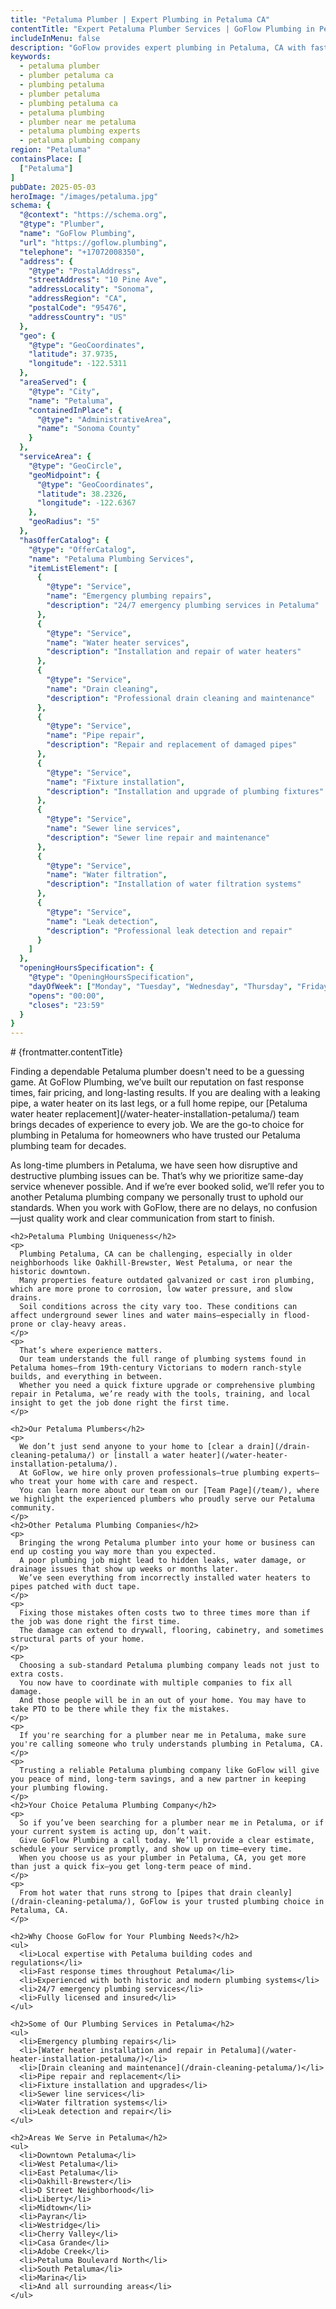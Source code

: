 ```yaml
---
title: "Petaluma Plumber | Expert Plumbing in Petaluma CA"
contentTitle: "Expert Petaluma Plumber Services | GoFlow Plumbing in Petaluma, CA"
includeInMenu: false
description: "GoFlow provides expert plumbing in Petaluma, CA with fast service and honest pricing. Call GoFlow, your local Petaluma plumbing company trusted by Petaluma for decades."
keywords:
  - petaluma plumber
  - plumber petaluma ca
  - plumbing petaluma
  - plumber petaluma
  - plumbing petaluma ca
  - petaluma plumbing
  - plumber near me petaluma
  - petaluma plumbing experts
  - petaluma plumbing company
region: "Petaluma"
containsPlace: [
  ["Petaluma"]
]
pubDate: 2025-05-03
heroImage: "/images/petaluma.jpg"
schema: {
  "@context": "https://schema.org",
  "@type": "Plumber",
  "name": "GoFlow Plumbing",
  "url": "https://goflow.plumbing",
  "telephone": "+17072008350",
  "address": {
    "@type": "PostalAddress",
    "streetAddress": "10 Pine Ave",
    "addressLocality": "Sonoma",
    "addressRegion": "CA",
    "postalCode": "95476",
    "addressCountry": "US"
  },
  "geo": {
    "@type": "GeoCoordinates",
    "latitude": 37.9735,
    "longitude": -122.5311
  },
  "areaServed": {
    "@type": "City",
    "name": "Petaluma",
    "containedInPlace": {
      "@type": "AdministrativeArea",
      "name": "Sonoma County"
    }
  },
  "serviceArea": {
    "@type": "GeoCircle",
    "geoMidpoint": {
      "@type": "GeoCoordinates",
      "latitude": 38.2326,
      "longitude": -122.6367
    },
    "geoRadius": "5"
  },
  "hasOfferCatalog": {
    "@type": "OfferCatalog",
    "name": "Petaluma Plumbing Services",
    "itemListElement": [
      {
        "@type": "Service",
        "name": "Emergency plumbing repairs",
        "description": "24/7 emergency plumbing services in Petaluma"
      },
      {
        "@type": "Service",
        "name": "Water heater services",
        "description": "Installation and repair of water heaters"
      },
      {
        "@type": "Service",
        "name": "Drain cleaning",
        "description": "Professional drain cleaning and maintenance"
      },
      {
        "@type": "Service",
        "name": "Pipe repair",
        "description": "Repair and replacement of damaged pipes"
      },
      {
        "@type": "Service",
        "name": "Fixture installation",
        "description": "Installation and upgrade of plumbing fixtures"
      },
      {
        "@type": "Service",
        "name": "Sewer line services",
        "description": "Sewer line repair and maintenance"
      },
      {
        "@type": "Service",
        "name": "Water filtration",
        "description": "Installation of water filtration systems"
      },
      {
        "@type": "Service",
        "name": "Leak detection",
        "description": "Professional leak detection and repair"
      }
    ]
  },
  "openingHoursSpecification": {
    "@type": "OpeningHoursSpecification",
    "dayOfWeek": ["Monday", "Tuesday", "Wednesday", "Thursday", "Friday", "Saturday", "Sunday"],
    "opens": "00:00",
    "closes": "23:59"
  }
}
---
```


<article>
  # {frontmatter.contentTitle}

  <div>
    <p>
      Finding a dependable Petaluma plumber doesn't need to be a guessing game.
      At GoFlow Plumbing, we’ve built our reputation on fast response times, fair pricing, and long-lasting results.
      If you are dealing with a leaking pipe, a water heater on its last legs, or a full home repipe, our
      [Petaluma water heater replacement](/water-heater-installation-petaluma/) team brings decades of experience to every job.
      We are the go-to choice for plumbing in Petaluma for homeowners who have trusted our Petaluma plumbing team for decades.
    </p>
    <p>
      As long-time plumbers in Petaluma, we have seen how disruptive and destructive plumbing issues can be.
      That’s why we prioritize same-day service whenever possible.
      And if we’re ever booked solid, we’ll refer you to another Petaluma plumbing company we personally trust to uphold our standards.
      When you work with GoFlow, there are no delays, no confusion—just quality work and clear communication from start to finish.
    </p>

    <h2>Petaluma Plumbing Uniqueness</h2>
    <p>
      Plumbing Petaluma, CA can be challenging, especially in older neighborhoods like Oakhill-Brewster, West Petaluma, or near the historic downtown.
      Many properties feature outdated galvanized or cast iron plumbing, which are more prone to corrosion, low water pressure, and slow drains.
      Soil conditions across the city vary too. These conditions can affect underground sewer lines and water mains—especially in flood-prone or clay-heavy areas.
    </p>
    <p>
      That’s where experience matters.
      Our team understands the full range of plumbing systems found in Petaluma homes—from 19th-century Victorians to modern ranch-style builds, and everything in between.
      Whether you need a quick fixture upgrade or comprehensive plumbing repair in Petaluma, we’re ready with the tools, training, and local insight to get the job done right the first time.
    </p>

    <h2>Our Petaluma Plumbers</h2>
    <p>
      We don’t just send anyone to your home to [clear a drain](/drain-cleaning-petaluma/) or [install a water heater](/water-heater-installation-petaluma/).
      At GoFlow, we hire only proven professionals—true plumbing experts—who treat your home with care and respect.
      You can learn more about our team on our [Team Page](/team/), where we highlight the experienced plumbers who proudly serve our Petaluma community.
    </p>
    <h2>Other Petaluma Plumbing Companies</h2>
    <p>
      Bringing the wrong Petaluma plumber into your home or business can end up costing you way more than you expected.
      A poor plumbing job might lead to hidden leaks, water damage, or drainage issues that show up weeks or months later.
      We’ve seen everything from incorrectly installed water heaters to pipes patched with duct tape.
    </p>
    <p>
      Fixing those mistakes often costs two to three times more than if the job was done right the first time.
      The damage can extend to drywall, flooring, cabinetry, and sometimes structural parts of your home.
    </p>
    <p>
      Choosing a sub-standard Petaluma plumbing company leads not just to extra costs.
      You now have to coordinate with multiple companies to fix all damage.
      And those people will be in an out of your home. You may have to take PTO to be there while they fix the mistakes.
    </p>
    <p>
      If you're searching for a plumber near me in Petaluma, make sure you're calling someone who truly understands plumbing in Petaluma, CA.
    </p>
    <p>
      Trusting a reliable Petaluma plumbing company like GoFlow will give you peace of mind, long-term savings, and a new partner in keeping your plumbing flowing.
    </p>
    <h2>Your Choice Petaluma Plumbing Company</h2>
    <p>
      So if you’ve been searching for a plumber near me in Petaluma, or if your current system is acting up, don’t wait.
      Give GoFlow Plumbing a call today. We’ll provide a clear estimate, schedule your service promptly, and show up on time—every time.
      When you choose us as your plumber in Petaluma, CA, you get more than just a quick fix—you get long-term peace of mind.
    </p>
    <p>
      From hot water that runs strong to [pipes that drain cleanly](/drain-cleaning-petaluma/), GoFlow is your trusted plumbing choice in Petaluma, CA.
    </p>

    <h2>Why Choose GoFlow for Your Plumbing Needs?</h2>
    <ul>
      <li>Local expertise with Petaluma building codes and regulations</li>
      <li>Fast response times throughout Petaluma</li>
      <li>Experienced with both historic and modern plumbing systems</li>
      <li>24/7 emergency plumbing services</li>
      <li>Fully licensed and insured</li>
    </ul>

    <h2>Some of Our Plumbing Services in Petaluma</h2>
    <ul>
      <li>Emergency plumbing repairs</li>
      <li>[Water heater installation and repair in Petaluma](/water-heater-installation-petaluma/)</li>
      <li>[Drain cleaning and maintenance](/drain-cleaning-petaluma/)</li>
      <li>Pipe repair and replacement</li>
      <li>Fixture installation and upgrades</li>
      <li>Sewer line services</li>
      <li>Water filtration systems</li>
      <li>Leak detection and repair</li>
    </ul>

    <h2>Areas We Serve in Petaluma</h2>
    <ul>
      <li>Downtown Petaluma</li>
      <li>West Petaluma</li>
      <li>East Petaluma</li>
      <li>Oakhill-Brewster</li>
      <li>D Street Neighborhood</li>
      <li>Liberty</li>
      <li>Midtown</li>
      <li>Payran</li>
      <li>Westridge</li>
      <li>Cherry Valley</li>
      <li>Casa Grande</li>
      <li>Adobe Creek</li>
      <li>Petaluma Boulevard North</li>
      <li>South Petaluma</li>
      <li>Marina</li>
      <li>And all surrounding areas</li>
    </ul>
  </div>
</article>
